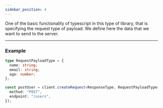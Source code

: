 ```yaml
---
sidebar_position: 4
---
```


One of the basic functionality of typescript in this type of library, that is specifying the request type of payload. We
define here the data that we want to send to the server.

---

### Example

```ts
type RequestPayloadType = {
  name: string;
  email: string;
  age: number;
};

const postUser = client.createRequest<ResponseType, RequestPayloadType>()({
  method: "POST",
  endpoint: "/users",
});
```
